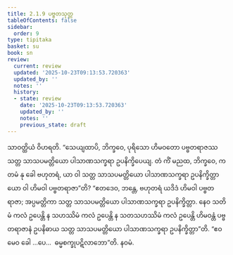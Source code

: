 ```yaml
---
title: 2.1.9 ပဗ္ဗတသုတ္တ
tableOfContents: false
sidebar:
  order: 9
type: tipitaka
basket: su
book: sn
review:
  current: review
  updated: '2025-10-23T09:13:53.720363'
  updated_by: ''
  notes: ''
  history:
  - state: review
    date: '2025-10-23T09:13:53.720363'
    updated_by: ''
    notes: ''
    previous_state: draft
---
```



<ReviewStatus review={frontmatter.review} showDetails={true} />

<HypothesisAnnotation frontmatter={frontmatter} />

<DynamicBreadcrumb />

<Division number="82" book="sn" e="ch" v="18" p="292">

<Paragraph number="629" book="sn">
သာဝတ္ထိယံ ဝိဟရတိ. “သေယျထာပိ, ဘိက္ခဝေ, ပုရိသော ဟိမဝတော ပဗ္ဗတရာဇဿ သတ္တ သာသပမတ္တိယော ပါသာဏသက္ခရာ ဥပနိက္ခိပေယျ. တံ ကိံ မညထ, ဘိက္ခဝေ, ကတမံ နု ခေါ ဗဟုတရံ, ယာ ဝါ သတ္တ သာသပမတ္တိယော ပါသာဏသက္ခရာ ဥပနိက္ခိတ္တာ ယော ဝါ ဟိမဝါ ပဗ္ဗတရာဇာ”တိ?
</Paragraph>

<Paragraph number="630" book="sn">
“ဧတဒေဝ, ဘန္တေ, ဗဟုတရံ ယဒိဒံ ဟိမဝါ ပဗ္ဗတရာဇာ; အပ္ပမတ္တိကာ သတ္တ သာသပမတ္တိယော ပါသာဏသက္ခရာ ဥပနိက္ခိတ္တာ. နေဝ သတိမံ ကလံ ဥပေန္တိ န သဟဿိမံ ကလံ ဥပေန္တိ န သတသဟဿိမံ ကလံ ဥပေန္တိ ဟိမဝန္တံ ပဗ္ဗတရာဇာနံ ဥပနိဓာယ သတ္တ သာသပမတ္တိယော ပါသာဏသက္ခရာ ဥပနိက္ခိတ္တာ”တိ. “ဧဝမေဝ ခေါ …ပေ…  ဓမ္မစက္ခုပဋိလာဘော”တိ.

</Paragraph>
</Division>

<Paragraph number="631" type="center" book="sn">
နဝမံ.
</Paragraph>